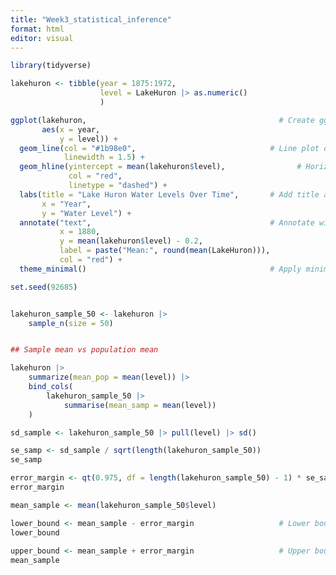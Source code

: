 ```yaml
---
title: "Week3_statistical_inference"
format: html
editor: visual
---
```


```r

library(tidyverse)

lakehuron <- tibble(year = 1875:1972,
                    level = LakeHuron |> as.numeric()
                    )

```

```r
ggplot(lakehuron,                                           # Create ggplot2 line p
       aes(x = year,
           y = level)) +
  geom_line(col = "#1b98e0",                              # Line plot of Lake Huron levels
            linewidth = 1.5) +
  geom_hline(yintercept = mean(lakehuron$level),                # Horizontal line for mean level
             col = "red",
             linetype = "dashed") +
  labs(title = "Lake Huron Water Levels Over Time",       # Add title and labels
       x = "Year",
       y = "Water Level") +
  annotate("text",                                        # Annotate with mean value
           x = 1880,
           y = mean(lakehuron$level) - 0.2,
           label = paste("Mean:", round(mean(LakeHuron))),
           col = "red") +
  theme_minimal()                                         # Apply minimal theme
```

```r
set.seed(92685)


lakehuron_sample_50 <- lakehuron |> 
    sample_n(size = 50)


## Sample mean vs population mean 

lakehuron |> 
    summarize(mean_pop = mean(level)) |> 
    bind_cols(
        lakehuron_sample_50 |> 
            summarise(mean_samp = mean(level))
    )
```

```r

sd_sample <- lakehuron_sample_50 |> pull(level) |> sd()

se_samp <- sd_sample / sqrt(length(lakehuron_sample_50))                # Standard error of mean
se_samp
```

```r
error_margin <- qt(0.975, df = length(lakehuron_sample_50) - 1) * se_samp  # 95% confidence interval
error_margin

mean_sample <- mean(lakehuron_sample_50$level)

lower_bound <- mean_sample - error_margin                   # Lower bound
lower_bound
 
upper_bound <- mean_sample + error_margin                   # Upper bound
mean_sample
```
